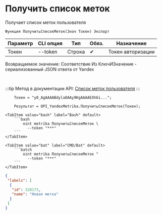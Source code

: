﻿---
sidebar_position: 5
description: Получить список меток и другие функции для работы с Yandex Metrika в Открытом пакете интеграций - бесплатной open-source библиотеке интеграций для 1С:Предприятие 8, OneScript и CLI
keywords: [1C, 1С, 1С:Предприятие, 1С:Предприятие 8.3, API, Интеграция, Сервисы, Обмен, OneScript, CLI, Yandex Metrika]
---


# Получить список меток
 Получает список меток пользователя



`Функция ПолучитьСписокМеток(Знач Токен) Экспорт`

  | Параметр | CLI опция | Тип | Обяз. | Назначение |
  |-|-|-|-|-|
  | Токен | --token | Строка | &#x2714; | Токен авторизации |

  
  Возвращаемое значение:   Соответствие Из КлючИЗначение - сериализованный JSON ответа от Yandex

<br/>

:::tip
Метод в документации API: [Список меток пользователя](https://yandex.ru/dev/metrika/ru/management/openapi/label/getLabels)
:::
<br/>


```bsl title="Пример использования для 1С:Предприятие/OneScript"
    Токен = "y0_AgAAAABdylaOAAy9KgAAAAEXh6i...";

    Результат = OPI_YandexMetrika.ПолучитьСписокМеток(Токен);
```
    

 <Tabs>
  
    <TabItem value="bash" label="Bash" default>
        ```bash
            oint metrika ПолучитьСписокМеток \
              --token "***"
        ```
    </TabItem>
  
    <TabItem value="bat" label="CMD/Bat" default>
        ```batch
            oint metrika ПолучитьСписокМеток ^
              --token "***"
        ```
    </TabItem>
</Tabs>


```json title="Результат"
{
 "labels": [
  {
   "id": 320173,
   "name": "Новая метка"
  }
 ]
}
```
